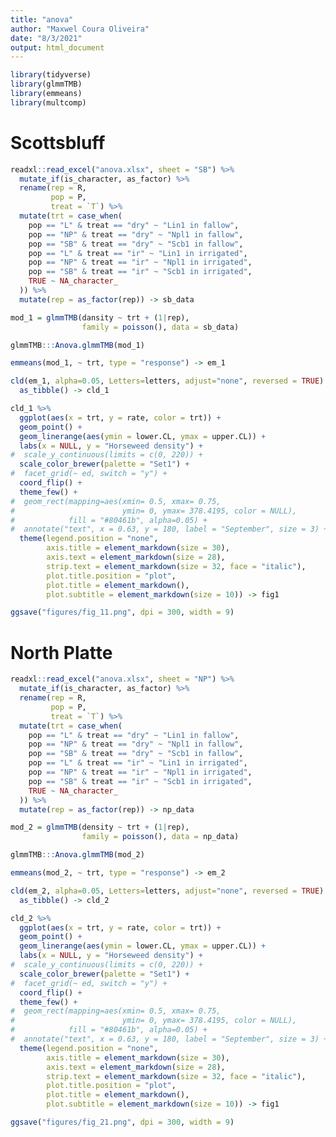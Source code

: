 ```yaml
---
title: "anova"
author: "Maxwel Coura Oliveira"
date: "8/3/2021"
output: html_document
---
```


```r
library(tidyverse)
library(glmmTMB)
library(emmeans)
library(multcomp)
```
# Scottsbluff

```r
readxl::read_excel("anova.xlsx", sheet = "SB") %>% 
  mutate_if(is_character, as_factor) %>% 
  rename(rep = R,
         pop = P,
         treat = `T`) %>% 
  mutate(trt = case_when(
    pop == "L" & treat == "dry" ~ "Lin1 in fallow",
    pop == "NP" & treat == "dry" ~ "Npl1 in fallow",
    pop == "SB" & treat == "dry" ~ "Scb1 in fallow",
    pop == "L" & treat == "ir" ~ "Lin1 in irrigated",
    pop == "NP" & treat == "ir" ~ "Npl1 in irrigated",
    pop == "SB" & treat == "ir" ~ "Scb1 in irrigated",
    TRUE ~ NA_character_
  )) %>% 
  mutate(rep = as_factor(rep)) -> sb_data
```


```r
mod_1 = glmmTMB(dansity ~ trt + (1|rep),
                family = poisson(), data = sb_data)
```

```r
glmmTMB:::Anova.glmmTMB(mod_1)
```

```r
emmeans(mod_1, ~ trt, type = "response") -> em_1
```


```r
cld(em_1, alpha=0.05, Letters=letters, adjust="none", reversed = TRUE) %>% 
  as_tibble() -> cld_1
```


```r
cld_1 %>% 
  ggplot(aes(x = trt, y = rate, color = trt)) +
  geom_point() +
  geom_linerange(aes(ymin = lower.CL, ymax = upper.CL)) +
  labs(x = NULL, y = "Horseweed density") +
#  scale_y_continuous(limits = c(0, 220)) +
  scale_color_brewer(palette = "Set1") +
#  facet_grid(~ ed, switch = "y") +
  coord_flip() +
  theme_few() +
#  geom_rect(mapping=aes(xmin= 0.5, xmax= 0.75,
#                        ymin= 0, ymax= 378.4195, color = NULL), 
#            fill = "#80461b", alpha=0.05) +
#  annotate("text", x = 0.63, y = 180, label = "September", size = 3) +
  theme(legend.position = "none",
        axis.title = element_markdown(size = 30),
        axis.text = element_markdown(size = 28),
        strip.text = element_markdown(size = 32, face = "italic"),
        plot.title.position = "plot",
        plot.title = element_markdown(),
        plot.subtitle = element_markdown(size = 10)) -> fig1

ggsave("figures/fig_11.png", dpi = 300, width = 9)
```

# North Platte


```r
readxl::read_excel("anova.xlsx", sheet = "NP") %>% 
  mutate_if(is_character, as_factor) %>% 
  rename(rep = R,
         pop = P,
         treat = `T`) %>% 
  mutate(trt = case_when(
    pop == "L" & treat == "dry" ~ "Lin1 in fallow",
    pop == "NP" & treat == "dry" ~ "Npl1 in fallow",
    pop == "SB" & treat == "dry" ~ "Scb1 in fallow",
    pop == "L" & treat == "ir" ~ "Lin1 in irrigated",
    pop == "NP" & treat == "ir" ~ "Npl1 in irrigated",
    pop == "SB" & treat == "ir" ~ "Scb1 in irrigated",
    TRUE ~ NA_character_
  )) %>% 
  mutate(rep = as_factor(rep)) -> np_data
```


```r
mod_2 = glmmTMB(density ~ trt + (1|rep),
                family = poisson(), data = np_data)
```

```r
glmmTMB:::Anova.glmmTMB(mod_2)
```

```r
emmeans(mod_2, ~ trt, type = "response") -> em_2
```


```r
cld(em_2, alpha=0.05, Letters=letters, adjust="none", reversed = TRUE) %>% 
  as_tibble() -> cld_2
```


```r
cld_2 %>% 
  ggplot(aes(x = trt, y = rate, color = trt)) +
  geom_point() +
  geom_linerange(aes(ymin = lower.CL, ymax = upper.CL)) +
  labs(x = NULL, y = "Horseweed density") +
#  scale_y_continuous(limits = c(0, 220)) +
  scale_color_brewer(palette = "Set1") +
#  facet_grid(~ ed, switch = "y") +
  coord_flip() +
  theme_few() +
#  geom_rect(mapping=aes(xmin= 0.5, xmax= 0.75,
#                        ymin= 0, ymax= 378.4195, color = NULL), 
#            fill = "#80461b", alpha=0.05) +
#  annotate("text", x = 0.63, y = 180, label = "September", size = 3) +
  theme(legend.position = "none",
        axis.title = element_markdown(size = 30),
        axis.text = element_markdown(size = 28),
        strip.text = element_markdown(size = 32, face = "italic"),
        plot.title.position = "plot",
        plot.title = element_markdown(),
        plot.subtitle = element_markdown(size = 10)) -> fig1

ggsave("figures/fig_21.png", dpi = 300, width = 9)
```






